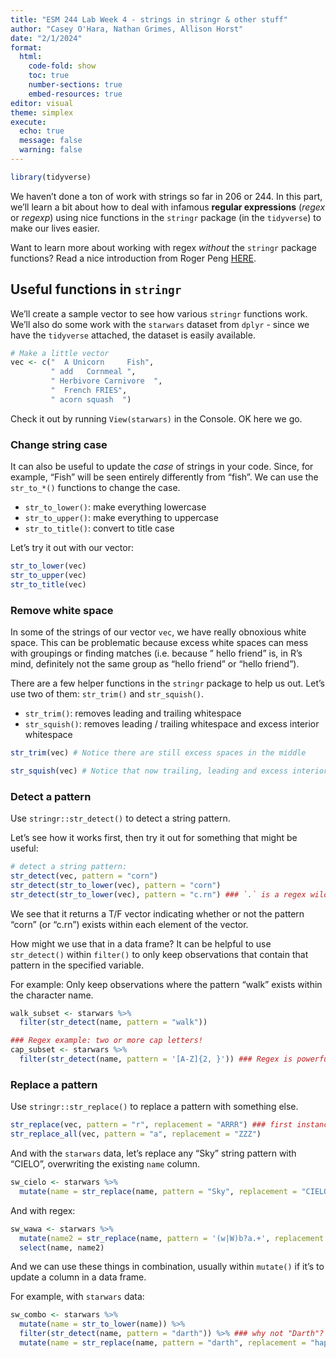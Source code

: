 ```yaml
---
title: "ESM 244 Lab Week 4 - strings in stringr & other stuff"
author: "Casey O'Hara, Nathan Grimes, Allison Horst"
date: "2/1/2024"
format: 
  html:
    code-fold: show
    toc: true
    number-sections: true
    embed-resources: true
editor: visual
theme: simplex
execute:
  echo: true
  message: false
  warning: false
---
```


```r
library(tidyverse)
```

We haven't done a ton of work with strings so far in 206 or 244. In this part, we'll learn a bit about how to deal with infamous **regular expressions** (*regex* or *regexp*) using nice functions in the `stringr` package (in the `tidyverse`) to make our lives easier.

Want to learn more about working with regex *without* the `stringr` package functions? Read a nice introduction from Roger Peng [HERE](https://bookdown.org/rdpeng/rprogdatascience/regular-expressions.html).

## Useful functions in `stringr`

We'll create a sample vector to see how various `stringr` functions work.  We'll also do some work with the `starwars` dataset from `dplyr` - since we have the `tidyverse` attached, the dataset is easily available. 

```r
# Make a little vector
vec <- c("  A Unicorn     Fish", 
         " add   Cornmeal ", 
         " Herbivore Carnivore  ",
         "  French FRIES", 
         " acorn squash  ")

```

Check it out by running `View(starwars)` in the Console. OK here we go. 

### Change string case

It can also be useful to update the *case* of strings in your code. Since, for example, "Fish" will be seen entirely differently from "fish". 
We can use the `str_to_*()` functions to change the case. 

- `str_to_lower()`: make everything lowercase
- `str_to_upper()`: make everything to uppercase
- `str_to_title()`: convert to title case

Let's try it out with our vector: 

```r
str_to_lower(vec) 
str_to_upper(vec)
str_to_title(vec)
```
### Remove white space

In some of the strings of our vector `vec`, we have really obnoxious white space. This can be problematic because excess white spaces can mess with groupings or finding matches (i.e. because " hello friend" is, in R's mind, definitely not the same group as "hello friend" or "hello   friend ").

There are a few helper functions in the `stringr` package to help us out. Let's use two of them: `str_trim()` and `str_squish()`. 

- `str_trim()`: removes leading and trailing whitespace
- `str_squish()`: removes leading / trailing whitespace and excess interior whitespace

```r
str_trim(vec) # Notice there are still excess spaces in the middle

str_squish(vec) # Notice that now trailing, leading and excess interior whitespaces are removed
```

### Detect a pattern

Use `stringr::str_detect()` to detect a string pattern. 

Let's see how it works first, then try it out for something that might be useful: 

```r

# detect a string pattern: 
str_detect(vec, pattern = "corn")
str_detect(str_to_lower(vec), pattern = "corn")
str_detect(str_to_lower(vec), pattern = "c.rn") ### `.` is a regex wildcard

```
We see that it returns a T/F vector indicating whether or not the pattern "corn" (or "c.rn") exists within each element of the vector. 

How might we use that in a data frame? It can be helpful to use `str_detect()` within `filter()` to only keep observations that contain that pattern in the specified variable. 

For example: Only keep observations where the pattern "walk" exists within the character name. 

```r
walk_subset <- starwars %>% 
  filter(str_detect(name, pattern = "walk"))

### Regex example: two or more cap letters!
cap_subset <- starwars %>%
  filter(str_detect(name, pattern = '[A-Z]{2, }')) ### Regex is powerful but complicated, like the force!
```


### Replace a pattern

Use `stringr::str_replace()` to replace a pattern with something else.

```r
str_replace(vec, pattern = "r", replacement = "ARRR") ### first instance only
str_replace_all(vec, pattern = "a", replacement = "ZZZ")
```

And with the `starwars` data, let's replace any "Sky" string pattern with "CIELO", overwriting the existing `name` column.

```r
sw_cielo <- starwars %>% 
  mutate(name = str_replace(name, pattern = "Sky", replacement = "CIELO"))
```

And with regex:
```r
sw_wawa <- starwars %>%
  mutate(name2 = str_replace(name, pattern = '(w|W)b?a.+', replacement = 'WAWA')) %>%
  select(name, name2)
```

And we can use these things in combination, usually within `mutate()` if it's to update a column in a data frame.

For example, with `starwars` data: 

```r
sw_combo <- starwars %>% 
  mutate(name = str_to_lower(name)) %>% 
  filter(str_detect(name, pattern = "darth")) %>% ### why not "Darth"?
  mutate(name = str_replace(name, pattern = "darth", replacement = "happy"))
```


